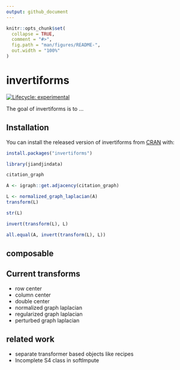 ```yaml
---
output: github_document
---
```


<!-- README.md is generated from README.Rmd. Please edit that file -->

```r
knitr::opts_chunk$set(
  collapse = TRUE,
  comment = "#>",
  fig.path = "man/figures/README-",
  out.width = "100%"
)
```

# invertiforms

<!-- badges: start -->
[![Lifecycle: experimental](https://img.shields.io/badge/lifecycle-experimental-orange.svg)](https://www.tidyverse.org/lifecycle/#experimental)
<!-- badges: end -->

The goal of invertiforms is to ...

## Installation

You can install the released version of invertiforms from [CRAN](https://CRAN.R-project.org) with:

``` r
install.packages("invertiforms")
```

```r
library(jiandjindata)

citation_graph

A <- igraph::get.adjacency(citation_graph)

L <- normalized_graph_laplacian(A)
transform(L)

str(L)

invert(transform(L), L)

all.equal(A, invert(transform(L), L))
```



## composable

## Current transforms

- row center
- column center
- double center
- normalized graph laplacian
- regularized graph laplacian
- perturbed graph laplacian



## related work

- separate transformer based objects like recipes
- Incomplete S4 class in softImpute

